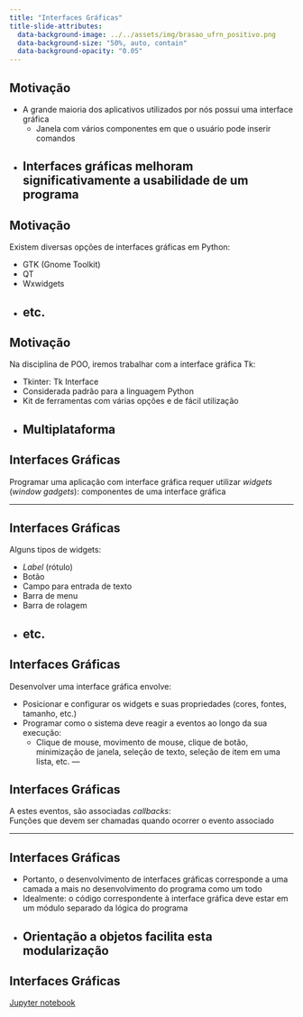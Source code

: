 ```yaml
---
title: "Interfaces Gráficas"
title-slide-attributes:
  data-background-image: ../../assets/img/brasao_ufrn_positivo.png
  data-background-size: "50%, auto, contain"
  data-background-opacity: "0.05"
---
```


## Motivação

- A grande maioria dos aplicativos utilizados por nós
  possui uma interface gráfica
    - Janela com vários componentes em que o usuário pode inserir comandos
- Interfaces gráficas melhoram significativamente a usabilidade de um programa
---

## Motivação

Existem diversas opções de interfaces gráficas em Python:

- GTK (Gnome Toolkit)
- QT
- Wxwidgets
- etc.
---

## Motivação
Na disciplina de POO, iremos trabalhar com a interface gráfica Tk:

- Tkinter: Tk Interface
- Considerada padrão para a linguagem Python
- Kit de ferramentas com várias opções e de fácil utilização
- Multiplataforma
---

## Interfaces Gráficas

Programar uma aplicação com interface gráfica requer utilizar
*widgets* (*window gadgets*): componentes de uma interface gráfica

---

## Interfaces Gráficas

Alguns tipos de widgets:

- *Label* (rótulo)
- Botão
- Campo para entrada de texto
- Barra de menu
- Barra de rolagem
- etc.
---

## Interfaces Gráficas

Desenvolver uma interface gráfica envolve:

- Posicionar e configurar os widgets e suas propriedades (cores, fontes, tamanho, etc.)
- Programar como o sistema deve reagir a eventos ao longo da sua execução:
  - Clique de mouse, movimento de mouse, clique de botão, minimização de janela,
    seleção de texto, seleção de item em uma lista, etc.
---

## Interfaces Gráficas

A estes eventos, são associadas *callbacks*:<br>
Funções que devem ser chamadas quando ocorrer o evento associado

---

## Interfaces Gráficas

- Portanto, o desenvolvimento de interfaces gráficas corresponde
  a uma camada a mais no desenvolvimento do programa como um todo
- Idealmente: o código correspondente à interface gráfica
  deve estar em um módulo separado da lógica do programa
- Orientação a objetos facilita esta modularização
---

## Interfaces Gráficas

[Jupyter notebook](./14-GUI.ipynb)
